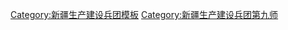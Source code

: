 {{Navbox
|name  = 新疆生产建设兵团第九师
|title = [[新疆生产建设兵团]][[新疆生产建设兵团第九师|第九师]]
|listclass = hlist
|above = 师部驻地：[[额敏县]]
|image = [[File:Flag of the People's Republic of China.svg|80px]]
|state = {{{state<includeonly>|collapsed</includeonly>}}}

|group1 = 团场
|list1 ={{Navbox|child
|group1 = 叶尔盖提垦区
|list1 = 
* [[新疆生产建设兵团第九师一六一团|161团]]
* [[新疆生产建设兵团第九师一六二团|162团]]
* [[新疆生产建设兵团第九师一六三团|163团]]
* [[新疆生产建设兵团第九师一六四团|164团]]
|group2 = 额敏垦区
|list2 = 
* [[新疆生产建设兵团第九师一六五团|165团]]
* [[新疆生产建设兵团第九师一六六团|166团]]
* [[新疆生产建设兵团第九师一六七团|167团]]
* [[新疆生产建设兵团第九师一六八团|168团]]（含169团）
* [[新疆生产建设兵团第九师一七〇团|170团]]
* [[新疆生产建设兵团第九师团结农场|团结农场]]
}}

| below = {{新疆生产建设兵团各师索引}}
}}<noinclude>
[[Category:新疆生产建设兵团模板]]
[[Category:新疆生产建设兵团第九师]]
</noinclude>